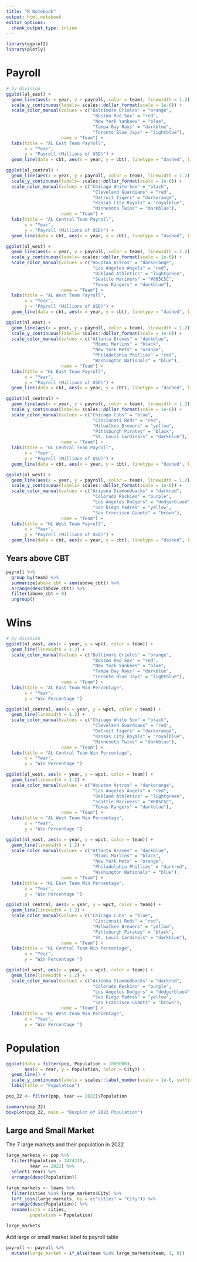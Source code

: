 ```yaml
---
title: "R Notebook"
output: html_notebook
editor_options: 
  chunk_output_type: inline
---
```


```r
library(ggplot2)
library(plotly)
```

# Payroll

```r
# by division
ggplot(al_east) +
  geom_line(aes(x = year, y = payroll, color = team), linewidth = 1.2) + 
  scale_y_continuous(labels= scales::dollar_format(scale = 1e-6)) +
  scale_color_manual(values = c("Baltimore Orioles" = "orange",
                                 "Boston Red Sox" = "red",
                                 "New York Yankees" = "blue",
                                 "Tampa Bay Rays" = "darkblue",
                                 "Toronto Blue Jays" = "lightblue"),
                     name = "Team") +
  labs(title = "AL East Team Payroll",
       x = "Year",
       y = "Payroll (Millions of USD)") +
  geom_line(data = cbt, aes(x = year, y = cbt), linetype = "dashed", linewidth = 1.2)

ggplot(al_central) +
  geom_line(aes(x = year, y = payroll, color = team), linewidth = 1.2) + 
  scale_y_continuous(labels= scales::dollar_format(scale = 1e-6)) +
  scale_color_manual(values = c("Chicago White Sox" = "black",
                                 "Cleveland Guardians" = "red",
                                 "Detroit Tigers" = "darkorange",
                                 "Kansas City Royals" = "royalblue",
                                 "Minnesota Twins" = "darkblue"),
                     name = "Team") +
  labs(title = "AL Central Team Payroll",
       x = "Year",
       y = "Payroll (Millions of USD)") +
  geom_line(data = cbt, aes(x = year, y = cbt), linetype = "dashed", linewidth = 1.2)

ggplot(al_west) +
  geom_line(aes(x = year, y = payroll, color = team), linewidth = 1.2) + 
  scale_y_continuous(labels= scales::dollar_format(scale = 1e-6)) +
  scale_color_manual(values = c("Houston Astros" = "darkorange",
                                 "Los Angeles Angels" = "red",
                                 "Oakland Athletics" = "lightgreen",
                                 "Seattle Mariners" = "#005C5C",
                                 "Texas Rangers" = "darkblue"),
                     name = "Team") +
  labs(title = "AL West Team Payroll",
       x = "Year",
       y = "Payroll (Millions of USD)") +
  geom_line(data = cbt, aes(x = year, y = cbt), linetype = "dashed", linewidth = 1.2)

ggplot(nl_east) +
  geom_line(aes(x = year, y = payroll, color = team), linewidth = 1.2) + 
  scale_y_continuous(labels= scales::dollar_format(scale = 1e-6)) +
  scale_color_manual(values = c("Atlanta Braves" = "darkblue",
                                 "Miami Marlins" = "black",
                                 "New York Mets" = "orange",
                                 "Philadelphia Phillies" = "red",
                                 "Washington Nationals" = "blue"),
                     name = "Team") +
  labs(title = "NL East Team Payroll",
       x = "Year",
       y = "Payroll (Millions of USD)") +
  geom_line(data = cbt, aes(x = year, y = cbt), linetype = "dashed", linewidth = 1.2)

ggplot(nl_central) +
  geom_line(aes(x = year, y = payroll, color = team), linewidth = 1.2) + 
  scale_y_continuous(labels= scales::dollar_format(scale = 1e-6)) +
  scale_color_manual(values = c("Chicago Cubs" = "blue",
                                 "Cincinnati Reds" = "red",
                                 "Milwalkee Brewers" = "yellow",
                                 "Pittsburgh Pirates" = "black",
                                 "St. Louis Cardinals" = "darkblue"),
                     name = "Team") +
  labs(title = "NL Central Team Payroll",
       x = "Year",
       y = "Payroll (Millions of USD)") +
  geom_line(data = cbt, aes(x = year, y = cbt), linetype = "dashed", linewidth = 1.2)

ggplot(nl_west) +
  geom_line(aes(x = year, y = payroll, color = team), linewidth = 1.2) + 
  scale_y_continuous(labels= scales::dollar_format(scale = 1e-6)) +
  scale_color_manual(values = c("Arizona Diamondbacks" = "darkred",
                                 "Colorado Rockies" = "purple",
                                 "Los Angeles Dodgers" = "dodgerblue4",
                                 "San Diego Padres" = "yellow",
                                 "San Francisco Giants" = "brown"),
                     name = "Team") +
  labs(title = "NL West Team Payroll",
       x = "Year",
       y = "Payroll (Millions of USD)") +
  geom_line(data = cbt, aes(x = year, y = cbt), linetype = "dashed", linewidth = 1.2)


```

## Years above CBT

```r
payroll %>% 
  group_by(team) %>% 
  summarize(above_cbt = sum(above_cbt)) %>% 
  arrange(desc(above_cbt)) %>% 
  filter(above_cbt > 0)
  ungroup()
```

# Wins

```r
# by division
ggplot(al_east, aes(x = year, y = wpct, color = team)) +
  geom_line(linewidth = 1.2) + 
  scale_color_manual(values = c("Baltimore Orioles" = "orange",
                                 "Boston Red Sox" = "red",
                                 "New York Yankees" = "blue",
                                 "Tampa Bay Rays" = "darkblue",
                                 "Toronto Blue Jays" = "lightblue"),
                     name = "Team") +
  labs(title = "AL East Team Win Percentage",
       x = "Year",
       y = "Win Percentage ")

ggplot(al_central, aes(x = year, y = wpct, color = team)) +
  geom_line(linewidth = 1.2) + 
  scale_color_manual(values = c("Chicago White Sox" = "black",
                                 "Cleveland Guardians" = "red",
                                 "Detroit Tigers" = "darkorange",
                                 "Kansas City Royals" = "royalblue",
                                 "Minnesota Twins" = "darkblue"),
                     name = "Team") +
  labs(title = "AL Central Team Win Percentage",
       x = "Year",
       y = "Win Percentage ")

ggplot(al_west, aes(x = year, y = wpct, color = team)) +
  geom_line(linewidth = 1.2) + 
  scale_color_manual(values = c("Houston Astros" = "darkorange",
                                 "Los Angeles Angels" = "red",
                                 "Oakland Athletics" = "lightgreen",
                                 "Seattle Mariners" = "#005C5C",
                                 "Texas Rangers" = "darkblue"),
                     name = "Team") +
  labs(title = "AL West Team Win Percentage",
       x = "Year",
       y = "Win Percentage ")

ggplot(nl_east, aes(x = year, y = wpct, color = team)) +
  geom_line(linewidth = 1.2) + 
  scale_color_manual(values = c("Atlanta Braves" = "darkblue",
                                 "Miami Marlins" = "black",
                                 "New York Mets" = "orange",
                                 "Philadelphia Phillies" = "darkred",
                                 "Washington Nationals" = "blue"),
                     name = "Team") +
  labs(title = "NL East Team Win Percentage",
       x = "Year",
       y = "Win Percentage ")

ggplot(nl_central, aes(x = year, y = wpct, color = team)) +
  geom_line(linewidth = 1.2) + 
  scale_color_manual(values = c("Chicago Cubs" = "blue",
                                 "Cincinnati Reds" = "red",
                                 "Milwalkee Brewers" = "yellow",
                                 "Pittsburgh Pirates" = "black",
                                 "St. Louis Cardinals" = "darkblue"),
                     name = "Team") +
  labs(title = "NL Central Team Win Percentage",
       x = "Year",
       y = "Win Percentage ")

ggplot(nl_west, aes(x = year, y = wpct, color = team)) +
  geom_line(linewidth = 1.2) + 
  scale_color_manual(values = c("Arizona Diamondbacks" = "darkred",
                                 "Colorado Rockies" = "purple",
                                 "Los Angeles Dodgers" = "dodgerblue4",
                                 "San Diego Padres" = "yellow",
                                 "San Francisco Giants" = "brown"),
                     name = "Team") +
  labs(title = "NL West Team Win Percentage",
       x = "Year",
       y = "Win Percentage ")


```

# Population

```r
ggplot(data = filter(pop, Population > 1000000),
       aes(x = Year, y = Population, color = City)) +
  geom_line() +
  scale_y_continuous(labels = scales::label_number(scale = 1e-6, suffix = "M")) +
  labs(title = "Population")
```

```r
pop_22 <- filter(pop, Year == 2022)$Population

summary(pop_22)
boxplot(pop_22, main = "Boxplot of 2022 Population")
```

## Large and Small Market

The 7 large markets and their population in 2022

```r
large_markets <- pop %>% 
  filter(Population > 1474210,
         Year == 2022) %>% 
  select(-Year) %>% 
  arrange(desc(Population))

large_markets <- teams %>% 
  filter(cities %in% large_markets$City) %>% 
  left_join(large_markets, by = c("cities" = "City")) %>% 
  arrange(desc(Population)) %>% 
  rename(city = cities,
         population = Population)

large_markets
```

Add large or small market label to payroll table

```r
payroll <- payroll %>% 
  mutate(large_market = if_else(team %in% large_markets$team, 1, 0))
```

